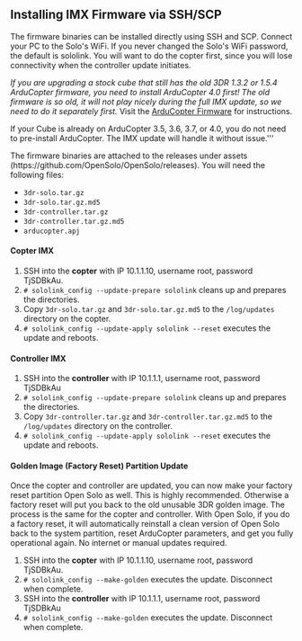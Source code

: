 == Installing IMX Firmware via SSH/SCP ==

The firmware binaries can be installed directly using SSH and SCP. Connect your PC to the Solo's WiFi. If you never changed the Solo's WiFi password, the default is sololink.  You will want to do the copter first, since you will lose connectivity when the controller update initiates.

''If you are upgrading a stock cube that still has the old 3DR 1.3.2 or 1.5.4 ArduCopter firmware, you need to install ArduCopter 4.0 first! The old firmware is so old, it will not play nicely during the full IMX update, so we need to do it separately first.'' Visit the [[ArduCopter Firmware]] for instructions.

If your Cube is already on ArduCopter 3.5, 3.6, 3.7, or 4.0, you do not need to pre-install ArduCopter.  The IMX update will handle it without issue.'''

The firmware binaries are attached to the releases under assets (https://github.com/OpenSolo/OpenSolo/releases).  You will need the following files:
* <code>3dr-solo.tar.gz</code>
* <code>3dr-solo.tar.gz.md5</code>
* <code>3dr-controller.tar.gz</code>
* <code>3dr-controller.tar.gz.md5</code>
* <code>arducopter.apj</code>

==== Copter IMX ====

# SSH into the '''copter''' with IP 10.1.1.10, username root, password TjSDBkAu.
# <code># sololink_config --update-prepare sololink</code> cleans up and prepares the directories.
# Copy <code>3dr-solo.tar.gz</code> and <code>3dr-solo.tar.gz.md5</code> to the <code>/log/updates</code> directory on the copter.
# <code># sololink_config --update-apply sololink --reset</code> executes the update and reboots.

==== Controller IMX ====

# SSH into the '''controller''' with IP 10.1.1.1, username root, password TjSDBkAu
# <code># sololink_config --update-prepare sololink</code> cleans up and prepares the directories.
# Copy <code>3dr-controller.tar.gz</code> and <code>3dr-controller.tar.gz.md5</code> to the <code>/log/updates</code> directory on the controller.
# <code># sololink_config --update-apply sololink --reset</code> executes the update and reboots.

==== Golden Image (Factory Reset) Partition Update ====

Once the copter and controller are updated, you can now make your factory reset partition Open Solo as well. This is highly recommended.  Otherwise a factory reset will put you back to the old unusable 3DR golden image. The process is the same for the copter and controller.  With Open Solo, if you do a factory reset, it will automatically reinstall a clean version of Open Solo back to the system partition, reset ArduCopter parameters, and get you fully operational again. No internet or manual updates required.

# SSH into the '''copter''' with IP 10.1.1.10, username root, password TjSDBkAu.
# <code># sololink_config --make-golden</code> executes the update. Disconnect when complete.
# SSH into the '''controller''' with IP 10.1.1.1, username root, password TjSDBkAu
# <code># sololink_config --make-golden</code> executes the update. Disconnect when complete.